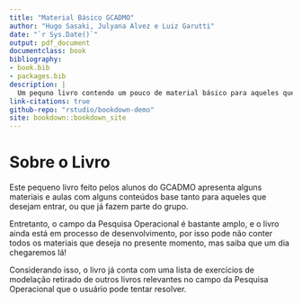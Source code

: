```yaml
---
title: "Material Básico GCADMO"
author: "Hugo Sasaki, Julyana Alvez e Luiz Garutti"
date: "`r Sys.Date()`"
output: pdf_document
documentclass: book
bibliography:
- book.bib
- packages.bib
description: |
  Um pequno livro contendo um pouco de material básico para aqueles que estão, ou querem entrar para o maravilhoso Grupo CADMO e desvendar os mistérios do mundo com o uso da Pesquisa Operacional!
link-citations: true
github-repo: "rstudio/bookdown-demo"
site: bookdown::bookdown_site
---
```


# Sobre o Livro {-}

<p class="paragrafo">Este pequeno livro feito pelos alunos do GCADMO apresenta alguns materiais e aulas com alguns conteúdos base tanto para aqueles que desejam entrar, ou que já fazem parte do grupo.</p>

<p class="paragrafo">Entretanto, o campo da Pesquisa Operacional é bastante amplo, e o livro ainda está em processo de desenvolvimento, por isso pode não conter todos os materiais que deseja no presente momento, mas saiba que um dia chegaremos lá!</p>

<p class="paragrafo">Considerando isso, o livro já conta com uma lista de exercícios de modelação retirado de outros livros relevantes no campo da Pesquisa Operacional que o usuário pode tentar resolver.</p>

